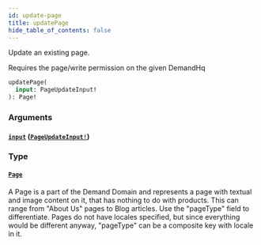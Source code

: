 ```yaml
---
id: update-page
title: updatePage
hide_table_of_contents: false
---
```



Update an existing page.

Requires the page/write permission on the given DemandHq

```graphql
updatePage(
  input: PageUpdateInput!
): Page!
```


### Arguments

#### [`input`](#) ([`PageUpdateInput!`](/demand/api/graphql-admin/reference/inputs/page-update-input))




### Type

#### [`Page`](/demand/api/graphql-admin/reference/objects/page)

A Page is a part of the Demand Domain and represents a page with textual and
image content on it, that has nothing to do with products.
This can range from "About Us" pages to Blog articles. Use the "pageType" field to differentiate.
Pages do not have locales specified, but since everything would be different
anyway, "pageType" can be a composite key with locale in it.





